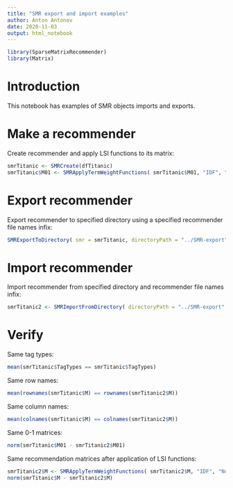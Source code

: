 ```yaml
---
title: "SMR export and import examples"
author: Anton Antonov
date: 2020-11-03
output: html_notebook
---
```


```r
library(SparseMatrixRecommender)
library(Matrix)
```

# Introduction

This notebook has examples of SMR objects imports and exports.

# Make a recommender

Create recommender and apply LSI functions to its matrix:

```r
smrTitanic <- SMRCreate(dfTitanic)
smrTitanic$M01 <- SMRApplyTermWeightFunctions( smrTitanic$M01, "IDF", "None", "None" )
```

# Export recommender

Export recommender to specified directory using a specified recommender file names infix:

```r
SMRExportToDirectory( smr = smrTitanic, directoryPath = "../SMR-export", dataNamePrefix = "Titanic", dataNameInfix = "DFDWKL", csvTripletsQ = TRUE, digits = 4 )
```


# Import recommender

Import recommender from specified directory and recommender file names infix:

```r
smrTitanic2 <- SMRImportFromDirectory( directoryPath = "../SMR-export", dataNamePrefix = "Titanic", dataNameInfix = "DFDWKL" )
```

# Verify

Same tag types:

```r
mean(smrTitanic$TagTypes == smrTitanic$TagTypes)
```

Same row names:

```r
mean(rownames(smrTitanic$M) == rownames(smrTitanic2$M))
```

Same column names:

```r
mean(colnames(smrTitanic$M) == colnames(smrTitanic2$M))
```

Same 0-1 matrices:

```r
norm(smrTitanic$M01 - smrTitanic2$M01)
```

Same recommendation matrices after application of LSI functions:

```r
smrTitanic2$M <- SMRApplyTermWeightFunctions( smrTitanic2$M, "IDF", "None", "Cosine")
norm(smrTitanic$M - smrTitanic2$M)
```

